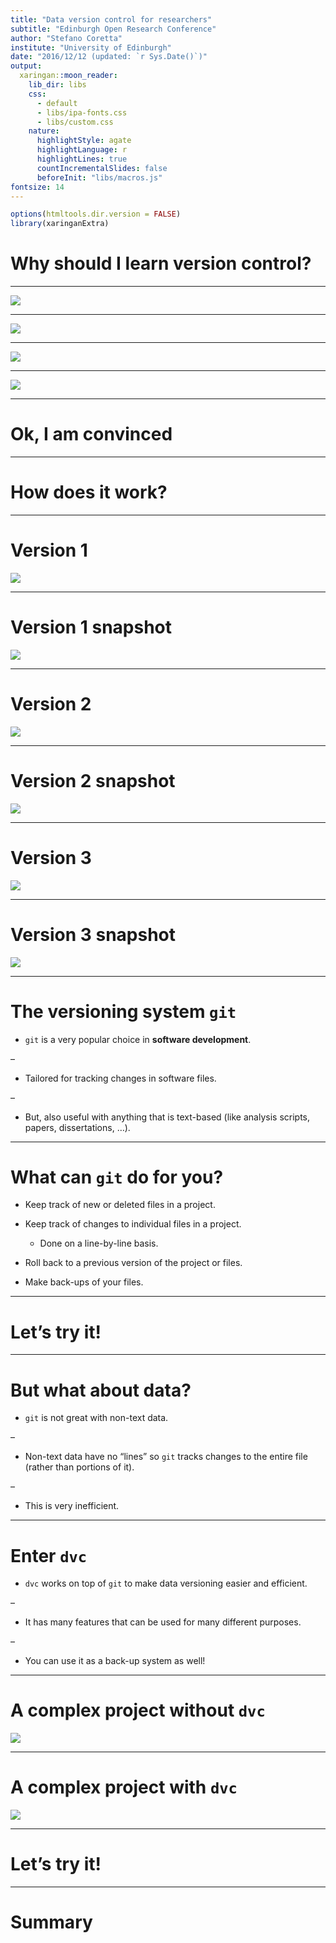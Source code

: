 ```yaml
---
title: "Data version control for researchers"
subtitle: "Edinburgh Open Research Conference"
author: "Stefano Coretta"
institute: "University of Edinburgh"
date: "2016/12/12 (updated: `r Sys.Date()`)"
output:
  xaringan::moon_reader:
    lib_dir: libs
    css:
      - default
      - libs/ipa-fonts.css
      - libs/custom.css
    nature:
      highlightStyle: agate
      highlightLanguage: r
      highlightLines: true
      countIncrementalSlides: false
      beforeInit: "libs/macros.js"
fontsize: 14
---
```


```r
options(htmltools.dir.version = FALSE)
library(xaringanExtra)
```


# Why should I learn version control?

---

![](img/folder-1.png)

---

![](img/folder-2.png)

---

![](img/folder-3.png)

---

![](img/folder-4.png)

---

# Ok, I am convinced

---

# How does it work?

---

# Version 1

![](img/project-v1.png)

---

# Version 1 snapshot

![](img/project-v1-g.png)

---

# Version 2

![](img/project-v2.png)

---

# Version 2 snapshot

![](img/project-v2-g.png)

---

# Version 3

![](img/project-v3.png)

---

# Version 3 snapshot

![](img/project-v3-g.png)

---

# The versioning system `git`

- `git` is a very popular choice in **software development**.

--

- Tailored for tracking changes in software files.

--

- But, also useful with anything that is text-based (like analysis scripts, papers, dissertations, ...).

---

# What can `git` do for you?

- Keep track of new or deleted files in a project.

- Keep track of changes to individual files in a project.

  - Done on a line-by-line basis.

- Roll back to a previous version of the project or files.

- Make back-ups of your files.

---

# Let's try it!

---

# But what about data?

- `git` is not great with non-text data.

--

- Non-text data have no "lines" so `git` tracks changes to the entire file (rather than portions of it).

--

- This is very inefficient.

---

# Enter `dvc`

- `dvc` works on top of `git` to make data versioning easier and efficient.

--

- It has many features that can be used for many different purposes.

--

- You can use it as a back-up system as well!

---

# A complex project without `dvc`

![](img/data-ver-complex.png)

---

# A complex project with `dvc`

![](img/project-versions.png)

---

# Let's try it!

---

# Summary
